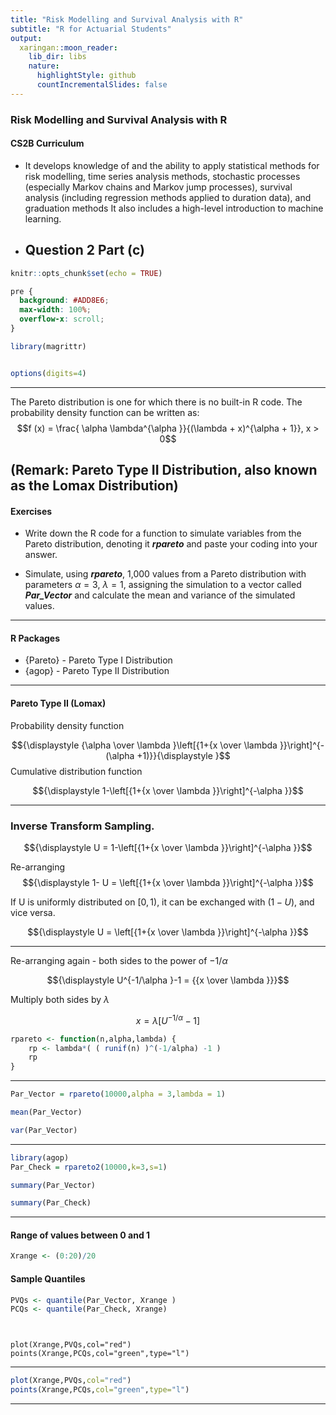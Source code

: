```yaml
---
title: "Risk Modelling and Survival Analysis with R"
subtitle: "R for Actuarial Students"
output:
  xaringan::moon_reader:
    lib_dir: libs
    nature:
      highlightStyle: github
      countIncrementalSlides: false
---
```


### Risk Modelling and Survival Analysis with R


#### CS2B Curriculum

* It develops knowledge of and the ability to apply statistical methods for risk modelling, time series analysis methods, stochastic processes (especially Markov chains and Markov jump processes), survival analysis (including regression methods applied to duration data), and graduation methods  It also includes a high-level introduction to machine learning. 

* Question 2 Part (c)
---


```r
knitr::opts_chunk$set(echo = TRUE)
```

```css
pre {
  background: #ADD8E6;
  max-width: 100%;
  overflow-x: scroll;
}
```

```r
library(magrittr)


options(digits=4)
```

---

The Pareto distribution is one for which there is no built-in R code. The probability 
density function can be written as:
$$f (x) =  \frac{ \alpha \lambda^{\alpha }}{(\lambda + x)^{\alpha  + 1}}, x > 0$$

(Remark: Pareto Type II Distribution, also known as the Lomax Distribution)
---

#### Exercises

* Write down the R code for a function to simulate variables from the 
Pareto distribution, denoting it ***rpareto*** and paste your coding into 
your answer.

* Simulate, using ***rpareto***, 1,000 values from a Pareto distribution 
with parameters $\alpha = 3$, $\lambda = 1$, assigning the simulation to a vector 
called ***Par_Vector*** and calculate the mean and variance of 
the simulated values.


---

#### R Packages

* {Pareto} - Pareto Type I Distribution
* {agop} -  Pareto Type II Distribution

---

#### Pareto Type II (Lomax)

Probability density function

$${\displaystyle {\alpha \over \lambda }\left[{1+{x \over \lambda }}\right]^{-(\alpha +1)}}{\displaystyle }$$
Cumulative distribution function

$${\displaystyle 1-\left[{1+{x \over \lambda }}\right]^{-\alpha }}$$

---

### Inverse Transform Sampling.

$${\displaystyle U = 1-\left[{1+{x \over \lambda }}\right]^{-\alpha }}$$

Re-arranging
$${\displaystyle 1- U = \left[{1+{x \over \lambda }}\right]^{-\alpha }}$$

If U is uniformly distributed on $[0, 1)$, it can be exchanged with $(1 − U)$, and vice versa.

$${\displaystyle U = \left[{1+{x \over \lambda }}\right]^{-\alpha }}$$

---

Re-arranging again - both sides to the power of $-1/\alpha$

$${\displaystyle U^{-1/\alpha }-1 = {{x \over \lambda }}}$$



Multiply both sides by $\lambda$

$$ {\displaystyle x =  \lambda\left[U^{-1/\alpha }-1\right] }$$

```r
rpareto <- function(n,alpha,lambda) {
    rp <- lambda*( ( runif(n) )^(-1/alpha) -1 )
    rp
}
```

---

```r


Par_Vector = rpareto(10000,alpha = 3,lambda = 1)

```


```r

mean(Par_Vector)

```

```r
var(Par_Vector)
```

---

```r
library(agop)
Par_Check = rpareto2(10000,k=3,s=1)
```

```r
summary(Par_Vector)
```

```r
summary(Par_Check)
```

---

#### Range of values between 0 and 1

```r
Xrange <- (0:20)/20

```

#### Sample Quantiles

```r
PVQs <- quantile(Par_Vector, Xrange )
PCQs <- quantile(Par_Check, Xrange)


```

<pre><code>

plot(Xrange,PVQs,col="red")
points(Xrange,PCQs,col="green",type="l")
</code></pre>
---

```r

plot(Xrange,PVQs,col="red")
points(Xrange,PCQs,col="green",type="l")
```

---